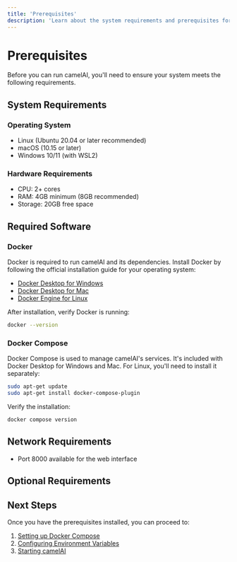 ```yaml
---
title: 'Prerequisites'
description: 'Learn about the system requirements and prerequisites for running camelAI.'
---
```


# Prerequisites

Before you can run camelAI, you'll need to ensure your system meets the following requirements.

## System Requirements

### Operating System
- Linux (Ubuntu 20.04 or later recommended)
- macOS (10.15 or later)
- Windows 10/11 (with WSL2)

### Hardware Requirements
- CPU: 2+ cores
- RAM: 4GB minimum (8GB recommended)
- Storage: 20GB free space

## Required Software

### Docker
Docker is required to run camelAI and its dependencies. Install Docker by following the official installation guide for your operating system:

- [Docker Desktop for Windows](https://docs.docker.com/desktop/install/windows-install/)
- [Docker Desktop for Mac](https://docs.docker.com/desktop/install/mac-install/)
- [Docker Engine for Linux](https://docs.docker.com/engine/install/)

After installation, verify Docker is running:

```bash
docker --version
```

### Docker Compose
Docker Compose is used to manage camelAI's services. It's included with Docker Desktop for Windows and Mac. For Linux, you'll need to install it separately:

```bash
sudo apt-get update
sudo apt-get install docker-compose-plugin
```

Verify the installation:

```bash
docker compose version
```

## Network Requirements

- Port 8000 available for the web interface

## Optional Requirements

## Next Steps

Once you have the prerequisites installed, you can proceed to:

1. [Setting up Docker Compose](/installation/docker-compose)
2. [Configuring Environment Variables](/installation/environment-variables)
3. [Starting camelAI](/quickstart) 